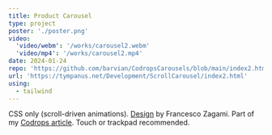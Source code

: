 ```yaml
---
title: Product Carousel
type: project
poster: './poster.png'
video:
  'video/webm': '/works/carousel2.webm'
  'video/mp4': '/works/carousel2.mp4'
date: 2024-01-24
repo: 'https://github.com/barvian/CodropsCarousels/blob/main/index2.html'
url: 'https://tympanus.net/Development/ScrollCarousel/index2.html'
using:
  - tailwind
---
```


CSS only (scroll-driven animations). [Design](https://dribbble.com/shots/15292175-Product-Carousel-Experience) by Francesco Zagami.
Part of my [Codrops article](https://tympanus.net/codrops/2024/01/24/experimental-css-only-carousels-with-scroll-driven-animations/).
Touch or trackpad recommended.
